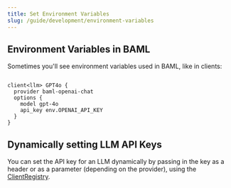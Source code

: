 ```yaml
---
title: Set Environment Variables
slug: /guide/development/environment-variables
---
```




## Environment Variables in BAML

Sometimes you'll see environment variables used in BAML, like in clients:

```baml

client<llm> GPT4o {
  provider baml-openai-chat
  options {
    model gpt-4o
    api_key env.OPENAI_API_KEY
  }
}
```

<Markdown src="/snippets/setting-env-vars.mdx" />

## Dynamically setting LLM API Keys
You can set the API key for an LLM dynamically by passing in the key as a header or as a parameter (depending on the provider), using the [ClientRegistry](/guide/baml-advanced/client-registry).
